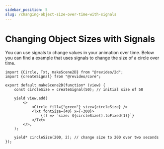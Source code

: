 ```yaml
---
sidebar_position: 5
slug: /changing-object-size-over-time-with-signals
---
```


# Changing Object Sizes with Signals

You can use signals to change values in your animation over time. Below you can
find a example that uses signals to change the size of a circle over time.

```tsx player
import {Circle, Txt, makeScene2D} from "@revideo/2d";
import {createSignal} from "@revideo/core";

export default makeScene2D(function* (view) {
	const circleSize = createSignal(50); // initial size of 50

	yield view.add(
		<>
			<Circle fill={"green"} size={circleSize} />
			<Txt fontSize={40} x={-300}>
				{() => `size: ${circleSize().toFixed(1)}`}
			</Txt>
		</>,
	);

	yield* circleSize(200, 2); // change size to 200 over two seconds
});
```
